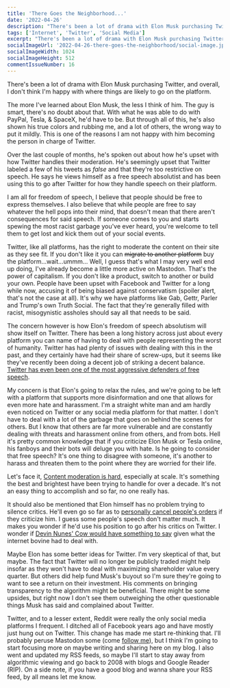 ```yaml
---
title: 'There Goes the Neighborhood...'
date: '2022-04-26'
description: "There's been a lot of drama with Elon Musk purchasing Twitter, and overall, I don't think I'm happy with where things are likely to go on the platform."
tags: ['Internet', 'Twitter', 'Social Media']
excerpt: "There's been a lot of drama with Elon Musk purchasing Twitter, and overall, I don't think I'm happy with where things are likely to go on the platform."
socialImageUrl: '2022-04-26-there-goes-the-neighborhood/social-image.jpg'
socialImageWidth: 1024
socialImageHeight: 512
commentIssueNumber: 16
---
```


There's been a lot of drama with Elon Musk purchasing Twitter, and overall, I don't think I'm happy with where things are likely to go on the platform.

The more I've learned about Elon Musk, the less I think of him. The guy is smart, there's no doubt about that. With what he was able to do with PayPal, Tesla, & SpaceX, he'd have to be. But through all of this, he's also shown his true colors and rubbing me, and a lot of others, the wrong way to put it mildly. This is one of the reasons I am not happy with him becoming the person in charge of Twitter.

Over the last couple of months, he's spoken out about how he's upset with how Twitter handles their moderation. He's seemingly upset that Twitter labeled a few of his tweets as *false* and that they're too restrictive on speech. He says he views himself as a free speech absolutist and has been using this to go after Twitter for how they handle speech on their platform.

I am all for freedom of speech, I believe that people should be free to express themselves. I also believe that while people are free to say whatever the hell pops into their mind, that doesn't mean that there aren't consequences for said speech. If someone comes to you and starts spewing the most racist garbage you've ever heard, you're welcome to tell them to get lost and kick them out of your social events.

Twitter, like all platforms, has the right to moderate the content on their site as they see fit. If you don't like it you can ~~migrate to another platform~~ buy the platform...wait...ummm... Well, I guess that's what I may very well end up doing, I've already become a little more active on Mastodon. That's the power of capitalism. If you don't like a product, switch to another or build your own. People have been upset with Facebook and Twitter for a long while now, accusing it of being biased against conservatism (spoiler alert, that's not the case at all). It's why we have platforms like Gab, Gettr, Parler and Trump's own Truth Social. The fact that they're generally filled with racist, misogynistic assholes should say all that needs to be said.

The concern however is how Elon's freedom of speech absolutism will show itself on Twitter. There has been a long history across just about every platform you can name of having to deal with people representing the worst of humanity. Twitter has had plenty of issues with dealing with this in the past, and they certainly have had their share of screw-ups, but it seems like they've recently been doing a decent job of striking a decent balance. <a href="https://www.techdirt.com/2022/04/26/twitters-legal-team-has-been-an-aggressive-defender-of-free-speech-will-that-continue-under-musk/" target="_blank" rel="noreferrer nofollow">Twitter has even been one of the most aggressive defenders of free speech</a>.

My concern is that Elon's going to relax the rules, and we're going to be left with a platform that supports more disinformation and one that allows for even more hate and harassment. I'm a straight white man and am hardly even noticed on Twitter or any social media platform for that matter. I don't have to deal with a lot of the garbage that goes on behind the scenes for others. But I know that others are far more vulnerable and are constantly dealing with threats and harassment online from others, and from bots. Hell it's pretty common knowledge that if you criticize Elon Musk or Tesla online, his fanboys and their bots will deluge you with hate. Is he going to consider that free speech? It's one thing to disagree with someone, it's another to harass and threaten them to the point where they are worried for their life.

Let's face it, <a href="https://www.techdirt.com/2019/11/20/masnicks-impossibility-theorem-content-moderation-scale-is-impossible-to-do-well/" target="_blank" rel="noreferrer nofollow">Content moderation is hard</a>, especially at scale. It's something the best and brightest have been trying to handle for over a decade. It's not an easy thing to accomplish and so far, no one really has.

It should also be mentioned that Elon himself has no problem trying to silence critics. He'll even go so far as to  <a href="https://www.theguardian.com/technology/2016/feb/03/elon-musk-blogger-tesla-motors-model-x" target="_blank" rel="noreferrer nofollow">personally cancel people's orders</a> if they criticize him. I guess some people's speech don't matter much. It makes you wonder if he'd use his position to go after his critics on Twitter. I wonder if <a href="https://www.techdirt.com/2019/03/19/rep-devin-nunes-sues-internet-cow-saying-mean-things-about-him-online/" target="_blank" rel="noreferrer nofollow">Devin Nunes' Cow would have something to say</a> given what the internet bovine had to deal with.

Maybe Elon has some better ideas for Twitter. I'm very skeptical of that, but maybe. The fact that Twitter will no longer be publicly traded might help insofar as they won't have to deal with maximizing shareholder value every quarter. But others did help fund Musk's buyout so I'm sure they're going to want to see a return on their investment. His comments on bringing transparency to the algorithm might be beneficial. There might be some upsides, but right now I don't see them outweighing the other questionable things Musk has said and complained about Twitter.

Twitter, and to a lesser extent, Reddit were really the only social media platforms I frequent. I ditched all of Facebook years ago and have mostly just hung out on Twitter. This change has made me start re-thinking that. I'll probably peruse Mastodon some (come <a href="https://mastodon.social/web/@kpwags" target="_blank" rel="noreferrer nofollow">follow me</a>), but I think I'm going to start focusing more on maybe writing and sharing here on my blog. I also went and updated my RSS feeds, so maybe I'll start to stay away from algorithmic viewing and go back to 2008 with blogs and Google Reader (RIP). On a side note, if you have a good blog and wanna share your RSS feed, by all means let me know.